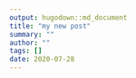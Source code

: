 ```yaml
---
output: hugodown::md_document
title: "my new post"
summary: ""
author: ""
tags: []
date: 2020-07-28
---
```


